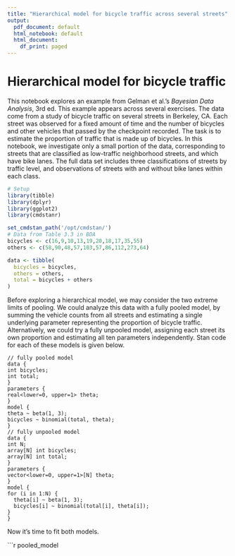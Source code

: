 ```yaml
---
title: "Hierarchical model for bicycle traffic across several streets"
output:
  pdf_document: default
  html_notebook: default
  html_document:
    df_print: paged
---
```


# Hierarchical model for bicycle traffic

This notebook explores an example from Gelman et al.'s *Bayesian Data Analysis*, 3rd ed.
This example appears across several exercises.
The data come from a study of bicycle traffic on several streets in Berkeley, CA.
Each street was observed for a fixed amount of time and the number of bicycles and other vehicles that passed by the checkpoint recorded.
The task is to estimate the proportion of traffic that is made up of bicycles.
In this notebook, we investigate only a small portion of the data, corresponding to streets that are classified as low-traffic neighborhood streets, and which have bike lanes.
The full data set includes three classifications of streets by traffic level, and observations of streets with and without bike lanes within each class.

```r
# Setup
library(tibble)
library(dplyr)
library(ggplot2)
library(cmdstanr)

set_cmdstan_path('/opt/cmdstan/')
# Data from Table 3.3 in BDA
bicycles <- c(16,9,10,13,19,20,18,17,35,55)
others <- c(58,90,48,57,103,57,86,112,273,64)

data <- tibble(
  bicycles = bicycles,
  others = others,
  total = bicycles + others
)
```

Before exploring a hierarchical model, we may consider the two extreme limits of pooling.
We could analyze this data with a fully pooled model, by summing the vehicle counts from all streets and estimating a single underlying parameter representing the proportion of bicycle traffic.
Alternatively, we could try a fully unpooled model, assigning each street its own proportion and estimating all ten parameters independently.
Stan code for each of these models is given below.

```
// fully pooled model
data {
int bicycles;
int total;
}
parameters {
real<lower=0, upper=1> theta;
}
model {
theta ~ beta(1, 3);
bicycles ~ binomial(total, theta);
}
// fully unpooled model
data {
int N;
array[N] int bicycles;
array[N] int total;
}
parameters {
vector<lower=0, upper=1>[N] theta;
}
model {
for (i in 1:N) {
  theta[i] ~ beta(1, 3);
  bicycles[i] ~ binomial(total[i], theta[i]);
}
}
```

Now it's time to fit both models.

```r
pooled_model 